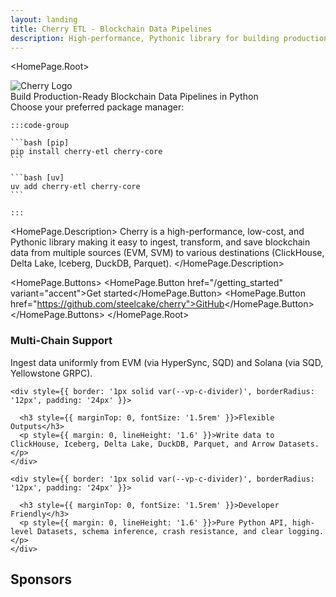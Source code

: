 ```yaml
---
layout: landing
title: Cherry ETL - Blockchain Data Pipelines
description: High-performance, Pythonic library for building production-ready blockchain data pipelines with support for multiple chains and data sinks.
---
```



<HomePage.Root>
  <div style={{ marginBottom: '32px' }}>
    <img 
      src="/cherry-logo.png" 
      alt="Cherry Logo" 
      style={{ 
        height: '120px', 
        width: 'auto',
        margin: '0 auto',
        display: 'block'
      }} 
    />
  </div>
  <HomePage.Tagline>Build Production-Ready Blockchain Data Pipelines in Python</HomePage.Tagline>
  
  <div style={{ marginBottom: '32px', textAlign: 'center' }}>
    <div style={{ marginBottom: '16px', fontWeight: 500 }}>Choose your preferred package manager:</div>
    
    :::code-group
    
    ```bash [pip]
    pip install cherry-etl cherry-core
    ```
    
    ```bash [uv]
    uv add cherry-etl cherry-core
    ```
    
    :::
  </div>

  <HomePage.Description>
    Cherry is a high-performance, low-cost, and Pythonic library making it easy
    to ingest, transform, and save blockchain data from multiple sources (EVM, SVM)
    to various destinations (ClickHouse, Delta Lake, Iceberg, DuckDB, Parquet).
  </HomePage.Description>

  <HomePage.Buttons>
    <HomePage.Button href="/getting_started" variant="accent">Get started</HomePage.Button>
    <HomePage.Button href="https://github.com/steelcake/cherry">GitHub</HomePage.Button>
  </HomePage.Buttons>
</HomePage.Root>

<div className="container" style={{ maxWidth: '1200px', margin: '0 auto', padding: '80px 0' }}>
  <div className="features-grid" style={{ display: 'grid', gridTemplateColumns: 'repeat(auto-fit, minmax(280px, 1fr))', gap: '24px' }}>
    <div style={{ border: '1px solid var(--vp-c-divider)', borderRadius: '12px', padding: '24px' }}>
      <h3 style={{ marginTop: 0, fontSize: '1.5rem' }}>Multi-Chain Support</h3>
      <p style={{ margin: 0, lineHeight: '1.6' }}>Ingest data uniformly from EVM (via HyperSync, SQD) and Solana (via SQD, Yellowstone GRPC).</p>
    </div>
    
    <div style={{ border: '1px solid var(--vp-c-divider)', borderRadius: '12px', padding: '24px' }}>

      <h3 style={{ marginTop: 0, fontSize: '1.5rem' }}>Flexible Outputs</h3>
      <p style={{ margin: 0, lineHeight: '1.6' }}>Write data to ClickHouse, Iceberg, Delta Lake, DuckDB, Parquet, and Arrow Datasets.</p>
    </div>
    
    <div style={{ border: '1px solid var(--vp-c-divider)', borderRadius: '12px', padding: '24px' }}>

      <h3 style={{ marginTop: 0, fontSize: '1.5rem' }}>Developer Friendly</h3>
      <p style={{ margin: 0, lineHeight: '1.6' }}>Pure Python API, high-level Datasets, schema inference, crash resistance, and clear logging.</p>
    </div>
  </div>
</div>

<div className="sponsors-section" style={{ textAlign: 'center', marginTop: '40px', marginBottom: '80px' }}>
  <h2 style={{ fontSize: '2rem', marginBottom: '32px' }}>Sponsors</h2>
  <Sponsors name="Our Sponsors" />
</div>